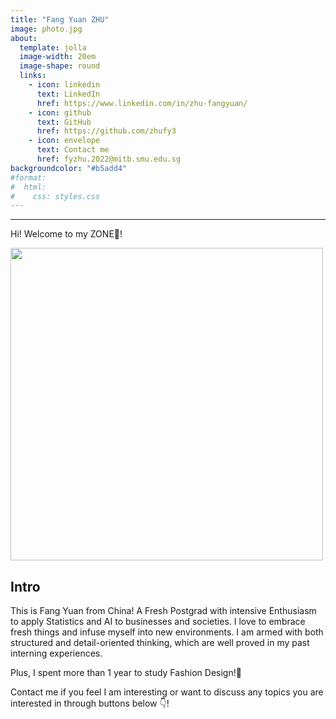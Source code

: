```yaml
---
title: "Fang Yuan ZHU"
image: photo.jpg
about: 
  template: jolla
  image-width: 20em
  image-shape: round
  links: 
    - icon: linkedin
      text: LinkedIn
      href: https://www.linkedin.com/in/zhu-fangyuan/
    - icon: github
      text: GitHub
      href: https://github.com/zhufy3
    - icon: envelope
      text: Contact me
      href: fyzhu.2022@mitb.smu.edu.sg
backgroundcolor: "#b5add4"
#format: 
#  html: 
#    css: styles.css
---
```


------------------------------------------------------------------------

Hi! Welcome to my ZONE💜!

![](bk4.gif){fig-align="center" width="500"}

::: {.callout-note text-align="left" backgroundcolor="white" appearance="simple" icon="false"}
# Intro

This is Fang Yuan from China! A Fresh Postgrad with intensive Enthusiasm to apply Statistics and AI to businesses and societies. I love to embrace fresh things and infuse myself into new environments. I am armed with both structured and detail-oriented thinking, which are well proved in my past interning experiences.

Plus, I spent more than 1 year to study Fashion Design!👀

Contact me if you feel I am interesting or want to discuss any topics you are interested in through buttons below 👇!
:::
